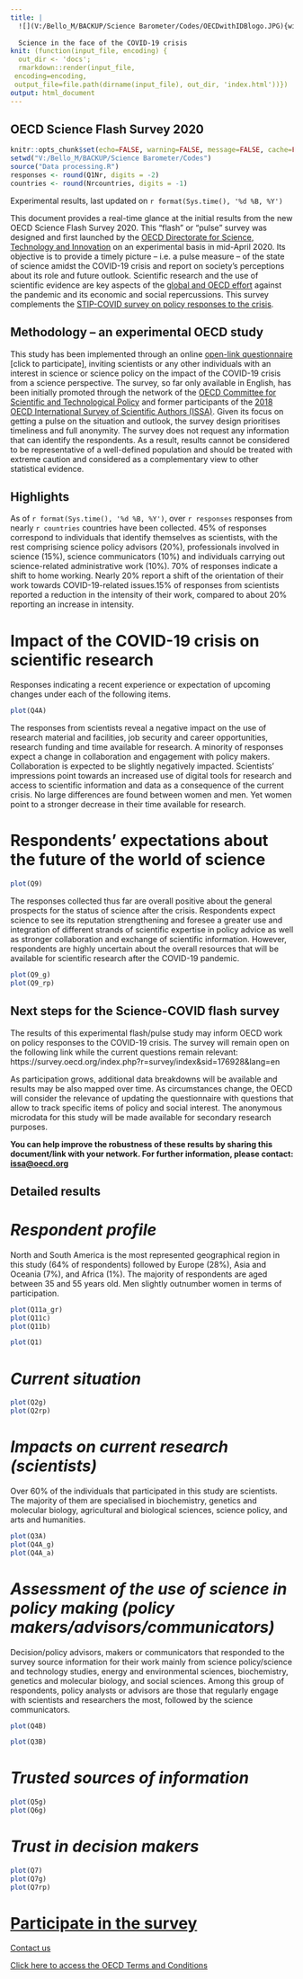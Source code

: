 ```yaml
---
title: |
  ![](V:/Bello_M/BACKUP/Science Barometer/Codes/OECDwithIDBlogo.JPG){width=8in}  
  
  Science in the face of the COVID-19 crisis
knit: (function(input_file, encoding) {
  out_dir <- 'docs';
  rmarkdown::render(input_file,
 encoding=encoding,
 output_file=file.path(dirname(input_file), out_dir, 'index.html'))})
output: html_document
---
```


## OECD Science Flash Survey 2020

```r
knitr::opts_chunk$set(echo=FALSE, warning=FALSE, message=FALSE, cache=FALSE)
setwd("V:/Bello_M/BACKUP/Science Barometer/Codes")
source("Data processing.R")
responses <- round(Q1Nr, digits = -2)
countries <- round(Nrcountries, digits = -1)

```

Experimental results, last updated on `r format(Sys.time(), '%d %B, %Y')`


This document provides a real-time glance at the initial results from the new OECD Science Flash Survey 2020. This “flash” or  “pulse” survey was designed and first launched by the  <a href="https://www.oecd.org/sti/">OECD Directorate for Science, Technology and Innovation</a> on an experimental basis in mid-April 2020. Its objective is to provide a timely picture – i.e. a pulse measure – of the state of science amidst the COVID-19 crisis and report on society's perceptions about its role and future outlook. Scientific research and the use of scientific evidence are key aspects of the <a href="http://www.oecd.org/coronavirus/en/">global and OECD effort</a> against the pandemic and its economic and social repercussions. This survey complements the <a href="https://stip.oecd.org/Covid.html">STIP-COVID survey on policy responses to the crisis</a>. 

## **Methodology – an experimental OECD study** 

This study has been implemented through an online <a href="https://survey.oecd.org/index.php?r=survey/index&sid=176928&lang=en">open-link questionnaire</a> [click to participate],  inviting scientists or any other individuals with an interest in science or science policy on the impact of the COVID-19 crisis from a science perspective. The survey, so far only available in English, has been initially promoted through the network of the <a href="https://community.oecd.org/community/cstp/">OECD Committee for Scientific and Technological Policy</a> and former participants of the <a href="http://oe.cd/issa">2018 OECD International Survey of Scientific Authors (ISSA)</a>. 
Given its focus on getting a pulse on the situation and outlook, the survey design prioritises timeliness and full anonymity. The survey does not request any information that can identify the respondents. As a result, results cannot be considered to be representative of a well-defined population and should be treated with extreme caution and considered as a complementary view to other statistical evidence. 

## **Highlights**

As of `r format(Sys.time(), '%d %B, %Y')`, over `r responses` responses from nearly `r countries` countries have been collected. 45% of responses correspond to individuals that identify themselves as scientists, with the rest comprising science policy advisors (20%), professionals involved in science (15%),  science communicators (10%) and individuals carrying out science-related administrative work (10%). 70% of responses indicate a shift to home working. Nearly 20% report a shift of the orientation of their work towards COVID-19-related issues.15% of responses from scientists reported a reduction in the intensity of their work, compared to about 20% reporting an increase in intensity. 

# **Impact of the COVID-19 crisis on scientific research**

Responses indicating a recent experience or expectation of upcoming changes under each of the following items.

```r
plot(Q4A)
```

The responses from scientists reveal a negative impact on the use of research material and facilities, job security and career opportunities, research funding and time available for research. A minority of responses expect a change in  collaboration and engagement with policy makers. Collaboration is expected to be slightly negatively impacted. Scientists’ impressions point towards an  increased use of digital tools for research and access to scientific information and data as a consequence of the current crisis. No large differences are found between women and men. Yet women point to a stronger decrease in their time available for research.

# **Respondents’ expectations about the future of the world of science**

```r
plot(Q9)
```

The responses collected thus far are overall positive about the general prospects for the status of science after the crisis. Respondents expect science to see its reputation strengthening and foresee a greater use and integration of different strands of scientific expertise in policy advice as well as stronger collaboration and exchange of scientific information. However, respondents are highly uncertain about the overall resources that will be available for scientific research after the COVID-19 pandemic. 

```r
plot(Q9_g)
plot(Q9_rp)
```

## **Next steps for the Science-COVID flash survey**

The results of this experimental flash/pulse study may inform OECD work on policy responses to the COVID-19 crisis. The survey will remain open on the following link while the current questions remain relevant: https://survey.oecd.org/index.php?r=survey/index&sid=176928&lang=en

As participation grows, additional data breakdowns will be available and results may be also mapped over time. As circumstances change, the OECD will consider the relevance of updating the questionnaire with questions that allow to track specific items of policy and social interest. The anonymous microdata for this study will be made available for secondary research purposes. 

**You can help improve the robustness of these results by sharing this document/link with your network. 
For further information, please contact: <a href="mailto:issa@oecd.org?subject=Hyperlinks">issa@oecd.org</a>  **

## **Detailed results** 

# *Respondent profile*

North and South America is the most represented geographical region in this study (64% of respondents) followed by Europe (28%), Asia and Oceania (7%), and Africa (1%). The majority of respondents are aged between 35 and 55 years old. Men slightly outnumber women in terms of participation.

```r
plot(Q11a_gr)
plot(Q11c)
plot(Q11b)
```
```r
plot(Q1)
```

# *Current situation*

```r
plot(Q2g)
plot(Q2rp)
```

# *Impacts on current research (scientists)*

Over 60% of the individuals that participated in this study are scientists. The majority of them are specialised in biochemistry, genetics and molecular biology, agricultural and biological sciences, science policy, and arts and humanities.

```r
plot(Q3A)
plot(Q4A_g)
plot(Q4A_a)
```

# *Assessment of the use of science in policy making (policy makers/advisors/communicators)*

Decision/policy advisors, makers or communicators that responded to the survey source information for their work mainly from science policy/science and technology studies, energy and environmental sciences, biochemistry, genetics and molecular biology, and social sciences. Among this group of respondents, policy analysts or advisors are those that regularly engage with scientists and researchers the most, followed by the science communicators.


```r
plot(Q4B)
```
```r
plot(Q3B)
```

# *Trusted sources of information*

```r
plot(Q5g)
plot(Q6g)
```

# *Trust in decision makers*

```r
plot(Q7)
plot(Q7g)
plot(Q7rp)
```


# <a href="https://survey.oecd.org/index.php?r=survey/index&sid=176928&lang=en">Participate in the survey</a>


<a href="mailto:issa@oecd.org?subject=Hyperlinks">Contact us</a>

<a href="http://www.oecd.org/termsandconditions/">Click here to access the OECD Terms and Conditions</a>